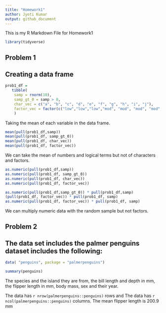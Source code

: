 ```yaml
---
title: "Homework1"
author: Jyoti Kumar
output: github_document
---
```


This is my R Markdown File for Homework1

```r
library(tidyverse)
```


## Problem 1

## Creating a data frame

```r
prob1_df =  
   tibble(
    samp = rnorm(10),
    samp_gt_0 = samp > 0,
    char_vec = c("a", "b", "c", "d", "e", "f", "g", "h", "i", "j"),
    factor_vec = factor(c("low","low","low","mod", "mod", "mod", "mod", "high", "high", "high")),
    )
```

 Taking the mean of each variable in the data frame.

```r
mean(pull(prob1_df,samp))
mean(pull(prob1_df, samp_gt_0))
mean(pull(prob1_df, char_vec))
mean(pull(prob1_df, factor_vec))
```

 We can take the mean of numbers and logical terms but not of characters and factors. 

```r
as.numeric(pull(prob1_df,samp))
as.numeric(pull(prob1_df, samp_gt_0))
as.numeric(pull(prob1_df, char_vec))
as.numeric(pull(prob1_df, factor_vec))
```


```r
as.numeric(pull(prob1_df,samp_gt_0)) * pull(prob1_df,samp)
(pull(prob1_df, factor_vec)) * pull(prob1_df, samp)
as.numeric(pull(prob1_df, factor_vec)) * pull(prob1_df, samp)
```

 We can multiply numeric data with the random sample but not factors.


## Problem 2
## The data set includes the palmer penguins dataset includes the following:

```r
data( "penguins", package = "palmerpenguins")
```

```r
summary(penguins)
```


The species and the island they are from, the bill length and depth in mm, the flipper length in mm, body mass, sex and their year.

The data has `r nrow(palmerpenguins::penguins)` rows and
The data has `r ncol(palmerpenguins::penguins)` columns.
The mean flipper length is 200.9 mm



 





